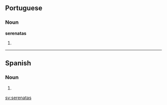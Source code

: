 ==Portuguese==

===Noun===
'''serenatas''' {{f-p}}

# {{pt-noun form of|[[serenata]]|onlyf|pl}}

----

==Spanish==

===Noun===
{{head|es|noun form|g=f-p}}

# {{plural of|serenata|lang=es|nocat=1}}

[[sv:serenatas]]